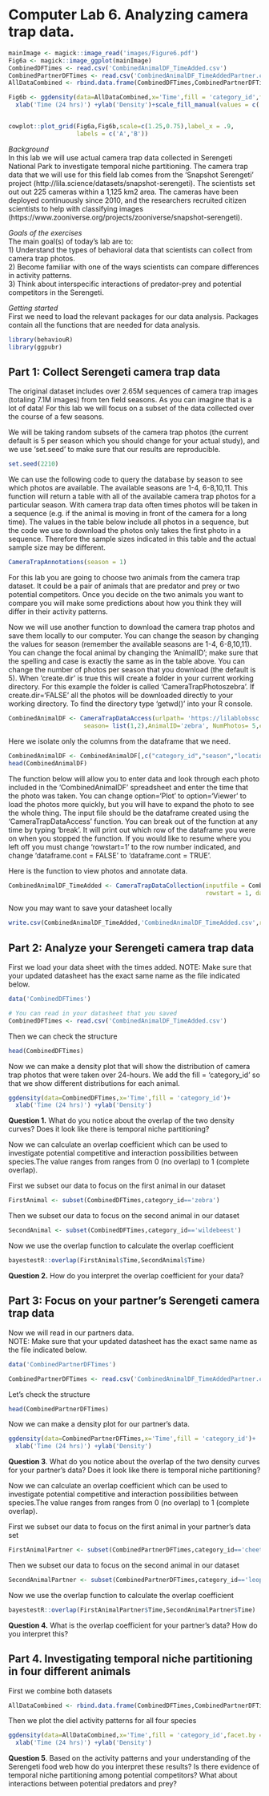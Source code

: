 # Computer Lab 6. Analyzing camera trap data. {-}

```r

mainImage <- magick::image_read('images/Figure6.pdf')
Fig6a <- magick::image_ggplot(mainImage)
CombinedDFTimes <- read.csv('CombinedAnimalDF_TimeAdded.csv')
CombinedPartnerDFTimes <- read.csv('CombinedAnimalDF_TimeAddedPartner.csv')
AllDataCombined <- rbind.data.frame(CombinedDFTimes,CombinedPartnerDFTimes)

Fig6b <- ggdensity(data=AllDataCombined,x='Time',fill = 'category_id',facet.by = 'category_id')+
  xlab('Time (24 hrs)') +ylab('Density')+scale_fill_manual(values = c('red','gray','black','blue'))+ theme(legend.title = element_blank())


cowplot::plot_grid(Fig6a,Fig6b,scale=c(1.25,0.75),label_x = .9,
                   labels = c('A','B'))

```

*Background*   
In this lab we will use actual camera trap data collected in Serengeti National Park to investigate temporal niche partitioning. The camera trap data that we will use for this field lab comes from the 'Snapshot Serengeti' project (http://lila.science/datasets/snapshot-serengeti). The scientists set out out 225 cameras within a 1,125 km2 area. The cameras have been deployed continuously since 2010, and the researchers recruited citizen scientists to help with classifying images (https://www.zooniverse.org/projects/zooniverse/snapshot-serengeti). 


*Goals of the exercises*    
The main goal(s) of today's lab are to:  
1) Understand the types of behavioral data that scientists can collect from camera trap photos.   
2) Become familiar with one of the ways scientists can compare differences in activity patterns.   
3) Think about interspecific interactions of predator-prey and potential competitors in the Serengeti.


*Getting started*    
First we need to load the relevant packages for our data analysis. Packages contain all the functions that are needed for data analysis. 

```r
library(behaviouR)
library(ggpubr)
```

## Part 1: Collect Serengeti camera trap data {-}
The original dataset includes over 2.65M sequences of camera trap images (totaling 7.1M images) from ten field seasons. As you can imagine that is a lot of data! For this lab we will focus on a subset of the data collected over the course of a few seasons.  


We will be taking random subsets of the camera trap photos (the current default is 5 per season which you should change for your actual study), and we use 'set.seed' to make sure that our results are reproducible.
```r
set.seed(2210)
```

We can use the following code to query the database by season to see which photos are available. The available seasons are 1-4, 6-8,10,11. This function will return a table with all of the available camera trap photos for a particular season. With camera trap data often times photos will be taken in a sequence (e.g. if the animal is moving in front of the camera for a long time). The values in the table below include all photos in a sequence, but the code we use to download the photos only takes the first photo in a sequence. Therefore the sample sizes indicated in this table and the actual sample size may be different.
```r

CameraTrapAnnotations(season = 1)
```

For this lab you are going to choose two animals from the camera trap dataset. It could be a pair of animals that are predator and prey or two potential competitors. Once you decide on the two animals you want to compare you will make some predictions about how you think they will differ in their activity patterns. 

Now we will use another function to download the camera trap photos and save them locally to our computer. You can change the season by changing the values for season (remember the available seasons are 1-4, 6-8,10,11). You can change the focal animal by changing the 'AnimalID'; make sure that the spelling and case is exactly the same as in the table above. You can change the number of photos per season that you download (the default is 5). When 'create.dir' is true this will create a folder in your current working directory. For this example the folder is called 'CameraTrapPhotoszebra'. If create.dir='FALSE' all the photos will be downloaded directly to your working directory. To find the directory type 'getwd()' into your R console.

```r

CombinedAnimalDF <- CameraTrapDataAccess(urlpath= 'https://lilablobssc.blob.core.windows.net/snapshotserengeti-unzipped/',
                     season= list(1,2),AnimalID='zebra', NumPhotos= 5,create.dir=TRUE)
```

Here we isolate only the columns from the dataframe that we need.
```r
CombinedAnimalDF <- CombinedAnimalDF[,c("category_id","season","location","filename")]
head(CombinedAnimalDF)
```

The function below will allow you to enter data and look through each photo included in the 'CombinedAnimalDF' spreadsheet and enter the time that the photo was taken. You can change option='Plot' to option='Viewer' to load the photos more quickly, but you will have to expand the photo to see the whole thing. The input file should be the dataframe created using the 'CameraTrapDataAccess' function. You can break out of the function at any time by typing 'break'. It will print out which row of the dataframe you were on when you stopped the function. If you would like to resume where you left off you must change 'rowstart=1' to the row number indicated, and change 'dataframe.cont = FALSE' to 'dataframe.cont = TRUE'.

Here is the function to view photos and annotate data.
```r

CombinedAnimalDF_TimeAdded <- CameraTrapDataCollection(inputfile = CombinedAnimalDF, 
                                                       rowstart = 1, dataframe.cont = FALSE, option = "Viewer")
```

Now you may want to save your datasheet locally
```r
write.csv(CombinedAnimalDF_TimeAdded,'CombinedAnimalDF_TimeAdded.csv',row.names = F)
```

## Part 2: Analyze your Serengeti camera trap data {-}
First we load your data sheet with the times added.
NOTE: Make sure that your updated datasheet has the exact same name as the file indicated below.
```r
data('CombinedDFTimes')
```


```r
# You can read in your datasheet that you saved
CombinedDFTimes <- read.csv('CombinedAnimalDF_TimeAdded.csv')
```

Then we can check the structure
```r

head(CombinedDFTimes)
```

Now we can make a density plot that will show the distribution of camera trap photos that were taken over 24-hours. We add the fill = 'category_id' so that we show different distributions for each animal.

```r

ggdensity(data=CombinedDFTimes,x='Time',fill = 'category_id')+
  xlab('Time (24 hrs)') +ylab('Density')
```

**Question 1.** What do you notice about the overlap of the two density curves? Does it look like there is temporal niche partitioning?

Now we can calculate an overlap coefficient which can be used to investigate potential competitive and interaction possibilities between species.The value ranges from ranges from 0 (no overlap) to 1 (complete overlap).  

First we subset our data to focus on the first animal in our dataset
```r

FirstAnimal <- subset(CombinedDFTimes,category_id=='zebra')
```

Then we subset our data to focus on the second animal in our dataset
```r

SecondAnimal <- subset(CombinedDFTimes,category_id=='wildebeest')
```

Now we use the overlap function to calculate the overlap coefficient
```r

bayestestR::overlap(FirstAnimal$Time,SecondAnimal$Time)
```

**Question 2.** How do you interpret the overlap coefficient for your data? 

## Part 3: Focus on your partner's Serengeti camera trap data {-}

Now we will read in our partners data.   
NOTE: Make sure that your updated datasheet has the exact same name as the file indicated below.

```r
data('CombinedPartnerDFTimes')
```


```r

CombinedPartnerDFTimes <- read.csv('CombinedAnimalDF_TimeAddedPartner.csv')
```

Let's check the structure
```r

head(CombinedPartnerDFTimes)
```

Now we can make a density plot for our partner's data.
```r

ggdensity(data=CombinedPartnerDFTimes,x='Time',fill = 'category_id')+
  xlab('Time (24 hrs)') +ylab('Density')
```

**Question 3**. What do you notice about the overlap of the two density curves for your partner's data? Does it look like there is temporal niche partitioning?

Now we can calculate an overlap coefficient which can be used to investigate potential competitive and interaction possibilities between species.The value ranges from ranges from 0 (no overlap) to 1 (complete overlap).  

First we subset our data to focus on the first animal in your partner's data set
```r

FirstAnimalPartner <- subset(CombinedPartnerDFTimes,category_id=='cheetah')
```

Then we subset our data to focus on the second animal in our dataset
```r

SecondAnimalPartner <- subset(CombinedPartnerDFTimes,category_id=='leopard')
```

Now we use the overlap function to calculate the overlap coefficient
```r

bayestestR::overlap(FirstAnimalPartner$Time,SecondAnimalPartner$Time)
```

**Question 4.** What is the overlap coefficient for your partner's data? How do you interpret this?

## Part 4. Investigating temporal niche partitioning in four different animals {-}

First we combine both datasets
```r

AllDataCombined <- rbind.data.frame(CombinedDFTimes,CombinedPartnerDFTimes)
```

Then we plot the diel activity patterns for all four species
```r

ggdensity(data=AllDataCombined,x='Time',fill = 'category_id',facet.by = 'category_id')+
  xlab('Time (24 hrs)') +ylab('Density')
```

**Question 5**. Based on the activity patterns and your understanding of the Serengeti food web how do you interpret these results? Is there evidence of temporal niche partitioning among potential competitors? What about interactions between potential predators and prey?


